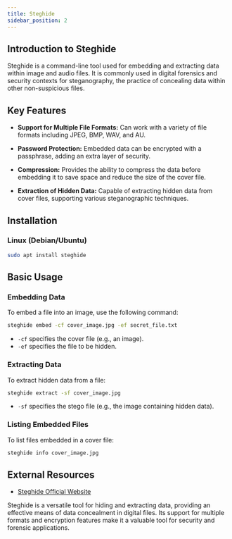 ```yaml
---
title: Steghide
sidebar_position: 2
---
```


## Introduction to Steghide

Steghide is a command-line tool used for embedding and extracting data within image and audio files. It is commonly used in digital forensics and security contexts for steganography, the practice of concealing data within other non-suspicious files.

## Key Features

- **Support for Multiple File Formats:** Can work with a variety of file formats including JPEG, BMP, WAV, and AU.

- **Password Protection:** Embedded data can be encrypted with a passphrase, adding an extra layer of security.

- **Compression:** Provides the ability to compress the data before embedding it to save space and reduce the size of the cover file.

- **Extraction of Hidden Data:** Capable of extracting hidden data from cover files, supporting various steganographic techniques.

## Installation 

### Linux (Debian/Ubuntu)

```bash
sudo apt install steghide
```

## Basic Usage

### Embedding Data

To embed a file into an image, use the following command:

```bash
steghide embed -cf cover_image.jpg -ef secret_file.txt
```

- `-cf` specifies the cover file (e.g., an image).
- `-ef` specifies the file to be hidden.

### Extracting Data

To extract hidden data from a file:

```bash
steghide extract -sf cover_image.jpg
```

- `-sf` specifies the stego file (e.g., the image containing hidden data).

### Listing Embedded Files

To list files embedded in a cover file:

```bash
steghide info cover_image.jpg
```

## External Resources

- [Steghide Official Website](http://steghide.sourceforge.net/)

Steghide is a versatile tool for hiding and extracting data, providing an effective means of data concealment in digital files. Its support for multiple formats and encryption features make it a valuable tool for security and forensic applications.